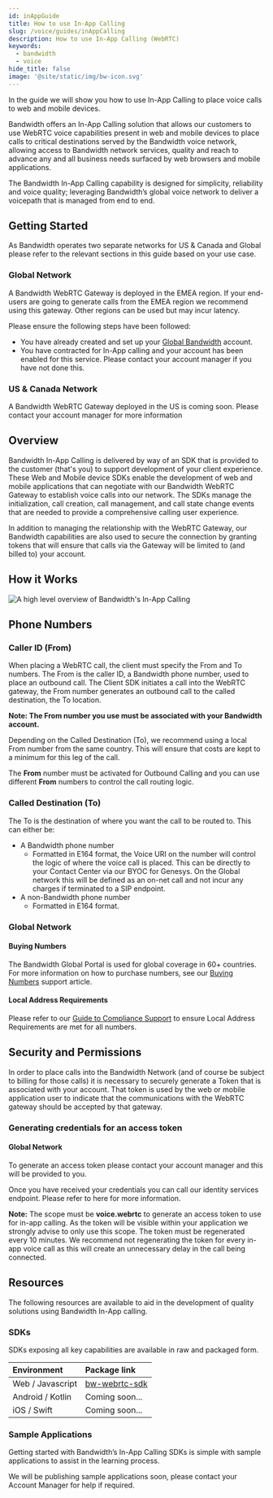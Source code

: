 ```yaml
---
id: inAppGuide
title: How to use In-App Calling
slug: /voice/guides/inAppCalling
description: How to use In-App Calling (WebRTC)
keywords:
  - bandwidth
  - voice
hide_title: false
image: '@site/static/img/bw-icon.svg'
---
```


In the guide we will show you how to use In-App Calling to place voice calls to web and mobile devices.

Bandwidth offers an In-App Calling solution that allows our customers to use WebRTC voice capabilities present in web and mobile devices to place calls to critical destinations served by the Bandwidth voice network, allowing access to Bandwidth network services, quality and reach to advance any and all business needs surfaced by web browsers and mobile applications.

The Bandwidth In-App Calling capability is designed for simplicity, reliability and voice quality; leveraging Bandwidth’s global voice network to deliver a voicepath that is managed from end to end.

## Getting Started

As Bandwidth operates two separate networks for US & Canada and Global please refer to the relevant sections in this guide based on your use case.

### Global Network

A Bandwidth WebRTC Gateway is deployed in the EMEA region. If your end-users are going to generate calls from the EMEA region we recommend using this gateway. Other regions can be used but may incur latency.

Please ensure the following steps have been followed:

- You have already created and set up your [Global Bandwidth](https://app.voxbone.com/home/#/) account.
- You have contracted for In-App calling and your account has been enabled for this service. Please contact your account manager if you have not done this.

### US & Canada Network

A Bandwidth WebRTC Gateway deployed in the US is coming soon. Please contact your account manager for more information

## Overview

Bandwidth In-App Calling is delivered by way of an SDK that is provided to the customer (that's you) to support development of your client experience. These Web and Mobile device SDKs enable the development of web and mobile applications that can negotiate with our Bandwidth WebRTC Gateway to establish voice calls into our network. The SDKs manage the initialization, call creation, call management, and call state change events that are needed to provide a comprehensive calling user experience.

In addition to managing the relationship with the WebRTC Gateway, our Bandwidth capabilities are also used to secure the connection by granting tokens that will ensure that calls via the Gateway will be limited to (and billed to) your account.

## How it Works

![A high level overview of Bandwidth's In-App Calling](@site/static/img/docs-diagrams/voice/in-app-how.svg)

## Phone Numbers

### Caller ID (From)

When placing a WebRTC call, the client must specify the From and To numbers. The From is the caller ID, a Bandwidth phone number, used to place an outbound call. The Client SDK initiates a call into the WebRTC gateway, the From number generates an outbound call to the called destination, the To location. 

**Note: The From number you use must be associated with your Bandwidth account.**

Depending on the Called Destination (To), we recommend using a local From number from the same country. This will ensure that costs are kept to a minimum for this leg of the call. 

The **From** number must be activated for Outbound Calling and you can use different **From** numbers to control the call routing logic.

### Called Destination (To)

The To is the destination of where you want the call to be routed to. This can either be:
+ A Bandwidth phone number
    + Formatted in E164 format, the Voice URI on the number will control the logic of where the voice call is placed. This can be directly to your Contact Center via our BYOC for Genesys. On the Global network this will be defined as an on-net call and not incur any charges if terminated to a SIP endpoint.
+ A non-Bandwidth phone number
    + Formatted in E164 format.

### Global Network

#### Buying Numbers

The Bandwidth Global Portal is used for global coverage in 60+ countries. For more information on how to purchase numbers, see our [Buying Numbers](https://support.voxbone.com/hc/en-us/articles/360017105278-Buying-Numbers) support article.

#### Local Address Requirements

Please refer to our [Guide to Compliance Support](https://support.voxbone.com/hc/en-us/articles/360017089718-A-Guide-to-Compliance-Support) to ensure Local Address Requirements are met for all numbers.

## Security and Permissions

In order to place calls into the Bandwidth Network (and of course be subject to billing for those calls) it is necessary to securely generate a Token that is associated with your account. That token is used by the web or mobile application user to indicate that the communications with the WebRTC gateway should be accepted by that gateway.

### Generating credentials for an access token

#### Global Network

To generate an access token please contact your account manager and this will be provided to you. 

Once you have received your credentials you can call our identity services endpoint. Please refer to here for more information.

**Note:** The scope must be **voice.webrtc** to generate an access token to use for in-app calling. As the token will be visible within your application we strongly advise to only use this scope. The token must be regenerated every 10 minutes. We recommend not regenerating the token for every in-app voice call as this will create an unnecessary delay in the call being connected. 

## Resources

The following resources are available to aid in the development of quality solutions using Bandwidth In-App calling.

### SDKs

SDKs exposing all key capabilities are available in raw and packaged form.

| Environment         | Package link                                                                            |
| :------------------ | :-------------------------------------------------------------------------------------- |
| Web / Javascript    | [bw-webrtc-sdk](https://www.npmjs.com/package/@bandwidth/bw-webrtc-sdk)                 |
| Android / Kotlin    | Coming soon...                                                                          |
| iOS / Swift         | Coming soon...                                                                          |

### Sample Applications

Getting started with Bandwidth’s In-App Calling SDKs is simple with sample applications to assist in the learning process.

We will be publishing sample applications soon, please contact your Account Manager for help if required.